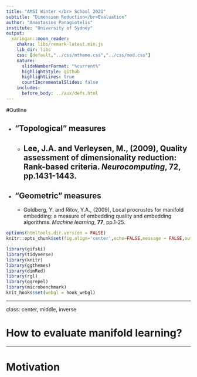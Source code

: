 ```yaml
---
title: "AMSI Winter </br> School 2021"
subtitle: "Dimension Reduction</br>Evaluation"
author: "Anastasios Panagiotelis"
institute: "University of Sydney"
output:
  xaringan::moon_reader:
    chakra: libs/remark-latest.min.js
    lib_dir: libs
    css: [default,"../css/mtheme.css","../css/mod.css"]
    nature:
      slideNumberFormat: "%current%"
      highlightStyle: github
      highlightLines: true
      countIncrementalSlides: false
    includes:
      before_body: ../aux/defs.html
---
```


#Outline

- "Topological" measures
--

  + Lee, J.A. and Verleysen, M., (2009), Quality assessment of dimensionality reduction: Rank-based criteria. *Neurocomputing*, **72**, pp.1431-1443.
--

- "Geometric" measures
--

  + Goldberg, Y. and Ritov, Y.A., (2009), Local procrustes for manifold embedding: a measure of embedding quality and embedding algorithms. *Machine learning*, **77**, pp.1-25.

```r
options(htmltools.dir.version = FALSE)
knitr::opts_chunk$set(fig.align='center',echo=FALSE,message = FALSE,out.height = 450)

library(gifski)
library(tidyverse)
library(knitr)
library(ggthemes)
library(dimRed)
library(rgl)
library(ggrepel)
library(microbenchmark)
knit_hooks$set(webgl = hook_webgl)

```

---

class: center, middle, inverse

# How to evaluate manifold learning?

---

# Motivation

